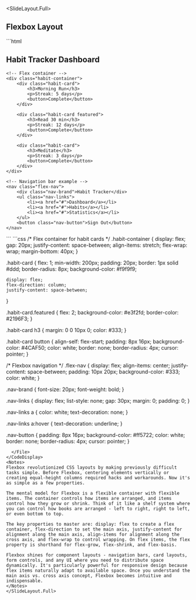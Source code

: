
<SlideLayout.Full>
## Flexbox Layout

<CodeDisplay >
  <File name="index.html">
```html
<!DOCTYPE html>
<html>
<head>
    <title>Flexbox Layout</title>
</head>
<body>
    <h2>Habit Tracker Dashboard</h2>
    
    <!-- Flex container -->
    <div class="habit-container">
        <div class="habit-card">
            <h3>Morning Run</h3>
            <p>Streak: 5 days</p>
            <button>Complete</button>
        </div>
        
        <div class="habit-card featured">
            <h3>Read 30 min</h3>
            <p>Streak: 12 days</p>
            <button>Complete</button>
        </div>
        
        <div class="habit-card">
            <h3>Meditate</h3>
            <p>Streak: 3 days</p>
            <button>Complete</button>
        </div>
    </div>
    
    <!-- Navigation bar example -->
    <nav class="flex-nav">
        <div class="nav-brand">Habit Tracker</div>
        <ul class="nav-links">
            <li><a href="#">Dashboard</a></li>
            <li><a href="#">Habits</a></li>
            <li><a href="#">Statistics</a></li>
        </ul>
        <button class="nav-button">Sign Out</button>
    </nav>
</body>
</html>
```
  </File>
  <File name="index.css">
```css
/* Flex container for habit cards */
.habit-container {
    display: flex;
    gap: 20px;
    justify-content: space-between;
    align-items: stretch;
    flex-wrap: wrap;
    margin-bottom: 40px;
}

.habit-card {
    flex: 1;
    min-width: 200px;
    padding: 20px;
    border: 1px solid #ddd;
    border-radius: 8px;
    background-color: #f9f9f9;
    
    display: flex;
    flex-direction: column;
    justify-content: space-between;
}

.habit-card.featured {
    flex: 2;
    background-color: #e3f2fd;
    border-color: #2196F3;
}

.habit-card h3 {
    margin: 0 0 10px 0;
    color: #333;
}

.habit-card button {
    align-self: flex-start;
    padding: 8px 16px;
    background-color: #4CAF50;
    color: white;
    border: none;
    border-radius: 4px;
    cursor: pointer;
}

/* Flexbox navigation */
.flex-nav {
    display: flex;
    align-items: center;
    justify-content: space-between;
    padding: 10px 20px;
    background-color: #333;
    color: white;
}

.nav-brand {
    font-size: 20px;
    font-weight: bold;
}

.nav-links {
    display: flex;
    list-style: none;
    gap: 30px;
    margin: 0;
    padding: 0;
}

.nav-links a {
    color: white;
    text-decoration: none;
}

.nav-links a:hover {
    text-decoration: underline;
}

.nav-button {
    padding: 8px 16px;
    background-color: #ff5722;
    color: white;
    border: none;
    border-radius: 4px;
    cursor: pointer;
}
```
  </File>
</CodeDisplay>
<Notes>
Flexbox revolutionized CSS layouts by making previously difficult tasks simple. Before Flexbox, centering elements vertically or creating equal-height columns required hacks and workarounds. Now it's as simple as a few properties.

The mental model for Flexbox is a flexible container with flexible items. The container controls how items are arranged, and items control how they grow or shrink. Think of it like a shelf system where you can control how books are arranged - left to right, right to left, or even bottom to top.

The key properties to master are: display: flex to create a flex container, flex-direction to set the main axis, justify-content for alignment along the main axis, align-items for alignment along the cross axis, and flex-wrap to control wrapping. On flex items, the flex property is shorthand for flex-grow, flex-shrink, and flex-basis.

Flexbox shines for component layouts - navigation bars, card layouts, form controls, and any UI where you need to distribute space dynamically. It's particularly powerful for responsive design because flex items naturally adapt to available space. Once you understand the main axis vs. cross axis concept, Flexbox becomes intuitive and indispensable.
</Notes>
</SlideLayout.Full>